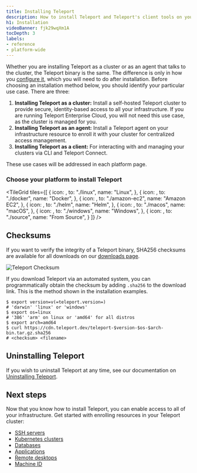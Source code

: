 ```yaml
---
title: Installing Teleport
description: How to install Teleport and Teleport's client tools on your platform, including binaries and instructions for Docker and Helm.
h1: Installation
videoBanner: fjk29wqXm1A
tocDepth: 3
labels:
- reference
- platform-wide
---
```


Whether you are installing Teleport as a cluster or as an agent that talks to the cluster, the Teleport binary is the same. The difference is only in how you [configure it](../reference/config.mdx), which you will need to do after installation. Before choosing an installation method below, you should identify your particular use case. There are three:

1. **Installing Teleport as a cluster:** Install a self-hosted Teleport cluster to provide secure, identity-based access to all your infrastructure. If you are running Teleport Enterprise Cloud, you will not need this use case, as the cluster is managed for you.
2. **Installing Teleport as an agent:** Install a Teleport agent on your infrastructure resource to enroll it with your cluster for centralized access management.
3. **Installing Teleport as a client:** For interacting with and managing your clusters via CLI and Teleport Connect.

These use cases will be addressed in each platform page.

### Choose your platform to install Teleport

<TileGrid
  tiles={[
    {
      icon: <Icon name="linux" size="xl" />,
      to: "./linux",
      name: "Linux",
    },
    {
      icon: <Icon name="docker" size="xl" />,
      to: "./docker",
      name: "Docker",
    },
    {
      icon: <Icon name="ec2" size="xl" />,
      to: "./amazon-ec2",
      name: "Amazon EC2",
    },
    {
      icon: <Icon name="kubernetes2" size="xl" />,
      to: "./helm",
      name: "Helm",
    },
    {
      icon: <Icon name="apple" size="xl" />,
      to: "./macos",
      name: "macOS",
    },
    {
      icon: <Icon name="windows" size="xl" />,
      to: "./windows",
      name: "Windows",
    },
    {
      icon: <Icon name="laptop" size="xl" />,
      to: "./source",
      name: "From Source",
    }
  ]}
/>

## Checksums

If you want to verify the integrity of a Teleport binary, SHA256 checksums are
available for all downloads on our
[downloads page](https://goteleport.com/download/).

![Teleport Checksum](../../img/teleport-sha.png)

If you download Teleport via an automated system, you can programmatically
obtain the checksum by adding `.sha256` to the download link. This is the method
shown in the installation examples.

```code
$ export version=v(=teleport.version=)
# 'darwin' 'linux' or 'windows'
$ export os=linux
# '386' 'arm' on linux or 'amd64' for all distros
$ export arch=amd64
$ curl https://cdn.teleport.dev/teleport-$version-$os-$arch-bin.tar.gz.sha256
# <checksum> <filename>
```

## Uninstalling Teleport

If you wish to uninstall Teleport at any time, see our documentation on [Uninstalling Teleport](../admin-guides/management/admin/uninstall-teleport.mdx).

## Next steps

Now that you know how to install Teleport, you can enable access to all of your
infrastructure. Get started with enrolling resources in your Teleport cluster:

- [SSH servers](../enroll-resources/server-access/introduction.mdx)
- [Kubernetes clusters](../enroll-resources/kubernetes-access/introduction.mdx)
- [Databases](../enroll-resources/database-access/database-access.mdx)
- [Applications](../enroll-resources/application-access/introduction.mdx)
- [Remote desktops](../enroll-resources/desktop-access/introduction.mdx)
- [Machine ID](../machine-workload-identity/machine-id/introduction.mdx)
